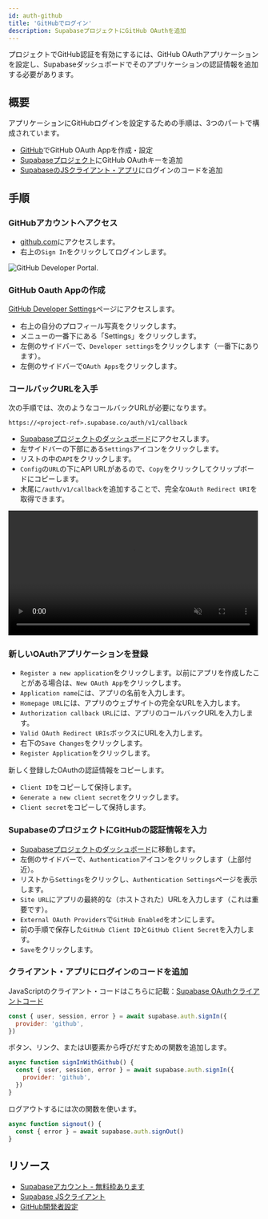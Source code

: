 ```yaml
---
id: auth-github
title: 'GitHubでログイン'
description: SupabaseプロジェクトにGitHub OAuthを追加
---
```



プロジェクトでGitHub認証を有効にするには、GitHub OAuthアプリケーションを設定し、Supabaseダッシュボードでそのアプリケーションの認証情報を追加する必要があります。

## 概要

アプリケーションにGitHubログインを設定するための手順は、3つのパートで構成されています。

- [GitHub](https://github.com)でGitHub OAuth Appを作成・設定
- [Supabaseプロジェクト](https://app.supabase.com)にGitHub OAuthキーを追加
- [SupabaseのJSクライアント・アプリ](https://github.com/supabase/supabase-js)にログインのコードを追加

## 手順

### GitHubアカウントへアクセス

- [github.com](https://github.com)にアクセスします。
- 右上の`Sign In`をクリックしてログインします。

![GitHub Developer Portal.](/img/guides/auth-github/github-portal.png)

### GitHub Oauth Appの作成

[GitHub Developer Settings](https://github.com/settings/developers)ページにアクセスします。

- 右上の自分のプロフィール写真をクリックします。
- メニューの一番下にある「Settings」をクリックします。
- 左側のサイドバーで、`Developer settings`をクリックします（一番下にあります）。
- 左側のサイドバーで`OAuth Apps`をクリックします。

### コールバックURLを入手

次の手順では、次のようなコールバックURLが必要になります。

`https://<project-ref>.supabase.co/auth/v1/callback`

- [Supabaseプロジェクトのダッシュボード](https://api.supabase.com)にアクセスします。
- 左サイドバーの下部にある`Settings`アイコンをクリックします。
- リストの中の`API`をクリックします。
- `Config`の`URL`の下にAPI URLがあるので、`Copy`をクリックしてクリップボードにコピーします。
- 末尾に`/auth/v1/callback`を追加することで、完全な`OAuth Redirect URI`を取得できます。

<video width="99%" muted playsInline controls="true">
  <source src="/docs/videos/api/api-url-and-key.mp4" type="video/mp4" muted playsInline />
</video>

### 新しいOAuthアプリケーションを登録

- `Register a new application`をクリックします。以前にアプリを作成したことがある場合は、`New OAuth App`をクリックします。
- `Application name`には、アプリの名前を入力します。
- `Homepage URL`には、アプリのウェブサイトの完全なURLを入力します。
- `Authorization callback URL`には、アプリのコールバックURLを入力します。
- `Valid OAuth Redirect URIs`ボックスにURLを入力します。
- 右下の`Save Changes`をクリックします。
- `Register Application`をクリックします。

新しく登録したOAuthの認証情報をコピーします。

- `Client ID`をコピーして保持します。
- `Generate a new client secret`をクリックします。
- `Client secret`をコピーして保持します。

### SupabaseのプロジェクトにGitHubの認証情報を入力

- [Supabaseプロジェクトのダッシュボード](https://api.supabase.com)に移動します。
- 左側のサイドバーで、`Authentication`アイコンをクリックします（上部付近）。
- リストから`Settings`をクリックし、`Authentication Settings`ページを表示します。
- `Site URL`にアプリの最終的な（ホストされた）URLを入力します（これは重要です）。
- `External OAuth Providers`で`GitHub Enabled`をオンにします。
- 前の手順で保存した`GitHub Client ID`と`GitHub Client Secret`を入力します。
- `Save`をクリックします。

### クライアント・アプリにログインのコードを追加

JavaScriptのクライアント・コードはこちらに記載：[Supabase OAuthクライアントコード](/docs/reference/javascript/auth-signin#sign-in-using-third-party-providers)

```js
const { user, session, error } = await supabase.auth.signIn({
  provider: 'github',
})
```

ボタン、リンク、またはUI要素から呼びだすための関数を追加します。

```js
async function signInWithGithub() {
  const { user, session, error } = await supabase.auth.signIn({
    provider: 'github',
  })
}
```

ログアウトするには次の関数を使います。

```js
async function signout() {
  const { error } = await supabase.auth.signOut()
}
```

## リソース

- [Supabaseアカウント - 無料枠あります](https://supabase.com)
- [Supabase JSクライアント](https://github.com/supabase/supabase-js)
- [GitHub開発者設定](https://github.com/settings/developers)
